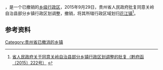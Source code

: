 '''{{PAGENAMEBASE}}'''，是{{PRC admin/fullname|52/04/24}}一个已撤销的[[乡级行政区|乡级行政区]]，2015年9月29日，贵州省人民政府批复同意关岭自治县部分乡镇行政区划调整，撤销{{PAGENAMEBASE}}，将其所辖行政区域划归[[花江镇|花江镇]]<ref>[http://www.gzgov.gov.cn/xxgk/newsgk/201510/t20151010_342020.html 省人民政府关于同意关岭自治县部分乡镇行政区划调整的批复（黔府函〔2015〕222号）] {{webarchive|url=https://web.archive.org/web/20170904014235/http://www.gzgov.gov.cn/xxgk/newsgk/201510/t20151010_342020.html |date=2017-09-04 }}</ref>。

== 参考资料 ==

{{reflist}}

{{行政区划小作品}}

[[Category:贵州省已撤消的乡镇|Category:贵州省已撤消的乡镇]]